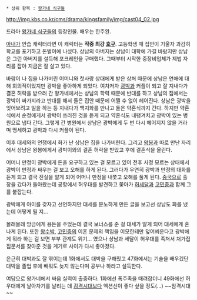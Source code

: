  * 상위 항목 : [[왕가네 식구들]]

http://img.kbs.co.kr/cms/drama/kingsfamily/img/cast04_02.jpg

드라마 [[왕가네 식구들]]의 등장인물. 배우는 한주완.

[[왕광박|아내]]가 안습 캐릭터라면 이 캐릭터는 '''작중 최강 [[호구]]'''. 고등학생 때 집안이 기울자 과감히 학교를 포기하고 돈벌이에 나섰다. 상남의 아버지는 상남이 대학에 가길 바랐지만 상남은 그런 아버지를 설득해 포크레인을 구매했다. 그때부터 시작한 중장비업체가 제법 자리를 잡아 지금은 잘 살고 있다.

바람이 나 집을 나가버린 어머니와 첫사랑 상대에게 받은 상처 때문에 상남은 연애에 대해 회의적이었지만 광박을 좋아하게 되었다. 여차저차 [[왕광박|광박]]과 커플이 되고 잘 지내다가 결혼 허락을 받으러 간 왕가네에서는 상남의 학력 때문에 반대를 하고 상남의 집에서는 광박이 싸가지라고 반대를 해서 둘은 집안 때문에 어쩔 수 없이 헤어진다. 상남은 광박을 잊어보려고 일을 하는 등 지내다가 백지화를 만나고 둘은 약혼식까지 간다. 하지만 약혼식에서 순정에게서 광박이 쓰러진 것을 듣게 되고 약혼식도 내팽겨치고 광박이 있는 병원으로 냅다 간다. 그렇게 간 병원에서 상남은 광박에게 두 번 다시 헤어지지 않을 거라며 맹세하고 광박과 다시 커플이 된다.

이후 대세와의 언쟁에서 화가 난 상남은 집을 나가버린다. 그리고 [[왕봉]]과 따로 만난 자리에서 상남은 왕봉에게서 광박이와의 결혼 허락을 받았고 후에 결혼식을 올린다.

어머니 만정이 광박에게 돈을 요구하고 있는 걸 모르고 있어 전후 사정 모르는 상태에서 광박이 만정과 싸우는 걸 보고 오해를 하게 된다. 그러다가 우연히 광박과 만정의 대화를 듣게 되고 결국 진실을 알게 되어 어머니 만정을 내쫓고 오해를 풀게 된다. [[중화인민공화국|중국]]으로 출장을 갔다가 돌아왔는데 공항에서 허우대를 발견하고 쫓아가 [[허세달]]과 [[고민중]]과 함께 그를 붙잡는다.

광박에게 아이를 갖자고 선언하지만 대세를 분노하게 만든 글을 보고선 상남도 화를 냈는데 어떻게 될 지...

몰래몰래 앙금에게 용돈을 주었는데 결국 보너스를 준 걸 대세가 알게 되어 대세에게 혼나게 된다. 또한 [[왕수박]], [[고민중]]의 이혼 문제의 책임을 이모한테만 덮어씌운다고 광박에게 뭐라 하는 걸 보면 부부 관계도 위기... 였으나 상남과 세달이 허우대를 족쳐서 처가집 집문서를 찾아준 것을 계기로 사이가 다시 좋아졌다.

은근히 대박과도 잘 엮이는데 1화에서도 대박을 구해줬고 47화에서는 기술을 배우겠단 대박을 졸업 후에 배워도 늦지 않는다며 공부나 하라고 설득한다.

여담으로 왕가네에서 싸움 실력이 출중하다. 1화에선 폭주족을 때려잡더니 49화에선 허우대에게 날아차기를 날리는 데 [[감격시대]]보다 액션신이 좋다 싶을 정도(...) ~~암격시대~~
